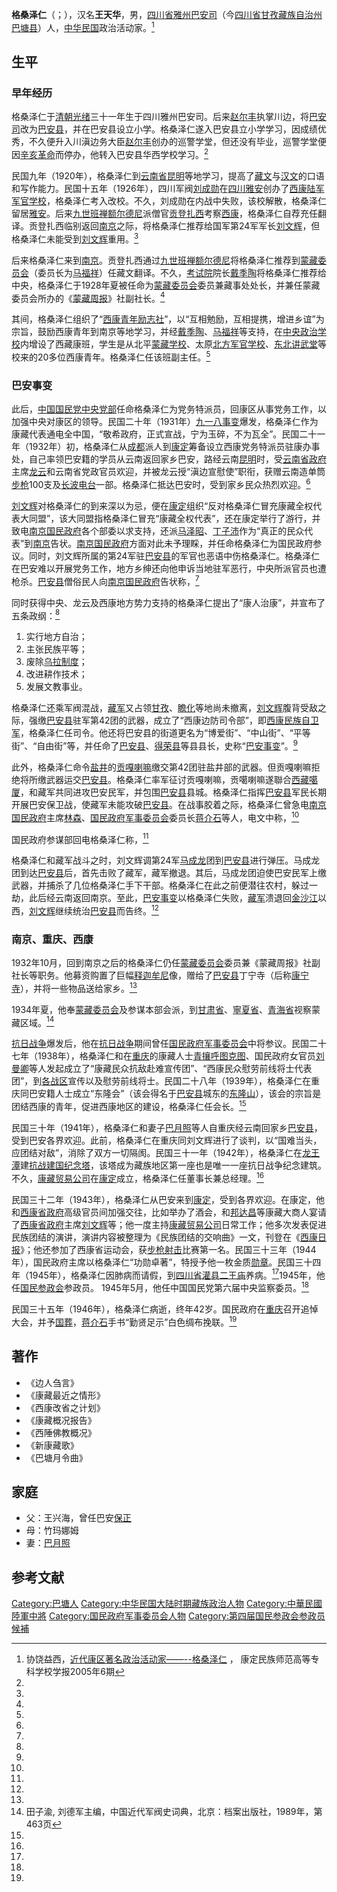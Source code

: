 {{Otheruses|格桑次仁}}

'''格桑泽仁'''（{{bo|z=བསྐལ་བཟང་ཚེ་རིང་|w=bskal bzang tshe ring}}；{{bd|1905年||1946年|}}），汉名'''王天华'''，男，[[四川省|四川省]][[雅州|雅州]][[巴安司|巴安司]]（今[[四川省|四川省]][[甘孜藏族自治州|甘孜藏族自治州]][[巴塘县|巴塘县]]）人，[[中华民国|中华民国]]政治活动家。<ref name=kdmz>协饶益西，[http://ci.cqvip.com/qk/83448X/200506/20814787.html 近代康区著名政治活动家——--格桑泽仁] {{Wayback|url=http://ci.cqvip.com/qk/83448X/200506/20814787.html |date=20180615191539 }}， 康定民族师范高等专科学校学报2005年6期</ref>

== 生平 ==
=== 早年经历 ===
格桑泽仁于[[清朝|清朝]][[光绪|光绪]]三十一年生于四川雅州巴安司。后来[[赵尔丰|赵尔丰]]执掌川边，将[[巴安司|巴安司]]改为[[巴安县|巴安县]]，并在巴安县设立小学。格桑泽仁遂入巴安县立小学学习，因成绩优秀，不久便升入川滇边务大臣[[赵尔丰|赵尔丰]]创办的巡警学堂，但还没有毕业，巡警学堂便因[[辛亥革命|辛亥革命]]而停办，他转入巴安县华西学校学习。<ref name=kdmz/>

民国九年（1920年），格桑泽仁到[[云南省|云南省]][[昆明|昆明]]等地学习，提高了[[藏文|藏文]]与[[汉文|汉文]]的口语和写作能力。民国十五年（1926年），四川军阀[[刘成勋|刘成勋]]在[[四川|四川]][[雅安|雅安]]创办了[[西康陆军军官学校|西康陆军军官学校]]，格桑泽仁考入改校。不久，刘成勋在内战中失败，该校解散，格桑泽仁留居[[雅安|雅安]]。后来[[九世班禅额尔德尼|九世班禅额尔德尼]]派僧官[[贡登扎西|贡登扎西]]考察[[西康|西康]]，格桑泽仁自荐充任翻译。贡登扎西临别返回[[南京|南京]]之际，将格桑泽仁推荐给国军第24军军长[[刘文辉|刘文辉]]，但格桑泽仁未能受到[[刘文辉|刘文辉]]重用。<ref name=kdmz/>

后来格桑泽仁来到[[南京|南京]]。贡登扎西通过[[九世班禅额尔德尼|九世班禅额尔德尼]]将格桑泽仁推荐到[[蒙藏委员会|蒙藏委员会]]（委员长为[[马福祥|马福祥]]）任藏文翻译。不久，[[考试院|考试院]]院长[[戴季陶|戴季陶]]将格桑泽仁推荐给中央，格桑泽仁于1928年夏被任命为[[蒙藏委员会|蒙藏委员会]]委员兼藏事处处长，并兼任蒙藏委员会所办的《[[蒙藏周报|蒙藏周报]]》社副社长。<ref name=kdmz/>

其间，格桑泽仁组织了“[[西康青年励志社|西康青年励志社]]”，以“互相勉励，互相提携，增进乡谊”为宗旨，鼓励西康青年到南京等地学习，并经[[戴季陶|戴季陶]]、[[马福祥|马福祥]]等支持，在[[中央政治学校|中央政治学校]]内增设了西藏康班，学生是从北平[[蒙藏学校|蒙藏学校]]、太原[[北方军官学校|北方军官学校]]、[[东北讲武堂|东北讲武堂]]等校来的20多位西康青年。格桑泽仁任该班副主任。<ref name=kdmz/>

===巴安事变===
{{main|巴安事变}}
此后，[[中国国民党中央党部|中国国民党中央党部]]任命格桑泽仁为党务特派员，回康区从事党务工作，以加强中央对康区的领导。民国二十年（1931年）[[九一八事变|九一八事变]]爆发，格桑泽仁作为康藏代表通电全中国，“敬希政府，正式宣战，宁为玉碎，不为瓦全”。民国二十一年（1932年）初，格桑泽仁从[[成都|成都]]派人到[[康定市|康定]]筹备设立西康党务特派员驻康办事处，自己率领巴安籍的学员从云南返回家乡巴安，路经云南[[昆明|昆明]]时，受[[云南省政府|云南省政府]]主席[[龙云|龙云]]和云南省党政官员欢迎，并被龙云授“滇边宣慰使”职衔，获赠云南造单筒[[步枪|步枪]]100支及[[长波电台|长波电台]]一部。格桑泽仁抵达巴安时，受到家乡民众热烈欢迎。<ref name=kdmz/>

[[刘文辉|刘文辉]]对格桑泽仁的到来深以为忌，便在[[康定市|康定]]组织“反对格桑泽仁冒充康藏全权代表大同盟”，该大同盟指格桑泽仁冒充“康藏全权代表”，还在康定举行了游行，并致电[[南京国民政府|南京国民政府]]各个部委以求支持，还派[[马泽昭|马泽昭]]、[[丁子沛|丁子沛]]作为“真正的民众代表”到[[南京|南京]]告状。[[南京国民政府|南京国民政府]]方面对此未予理睬，并任命格桑泽仁为国民政府参议。同时，刘文辉所属的第24军驻[[巴安县|巴安县]]的军官也恶语中伤格桑泽仁。格桑泽仁在巴安难以开展党务工作，地方乡绅还向他申诉当地驻军恶行，中央所派官员也遭枪杀。[[巴安县|巴安县]]僧俗民人向[[南京国民政府|南京国民政府]]告状称，<ref name=kdmz/>

{{引用|康民受川藏夹压，无可申诉，幸蒙中央委格桑泽仁回康办党，唤醒康人。乃驻康旅长[[马啸|马啸]]不协力御藏，反压迫西康，并迭令僧等严防格桑，不准入康。僧等以中央大员衔命回康，未敢擅阻，讵驻巴军队竟将党部干事[[戴良晞|戴良晞]]要路枪杀，围攻党部。僧民等为拥护中央命令，自卫自决。}}

同时获得中央、龙云及西康地方势力支持的格桑泽仁提出了“康人治康”，并宣布了五条政纲：<ref name=kdmz/>
#实行地方自治；
#主张民族平等；
#废除[[乌拉制度|乌拉制度]]；
#改进耕作技术；
#发展文教事业。
格桑泽仁还乘军阀混战，[[藏军|藏军]]又占领[[甘孜|甘孜]]、[[瞻化|瞻化]]等地尚未撤离，[[刘文辉|刘文辉]]腹背受敌之际，强缴[[巴安县|巴安县]]驻军第42团的武器，成立了“西康边防司令部”，即[[西康民族自卫军|西康民族自卫军]]，格桑泽仁任司令。他还将巴安县的街道更名为“博爱街”、“中山街”、“平等街”、“自由街”等，并任命了[[巴安县|巴安县]]、[[得荣县|得荣县]]等县县长，史称“[[巴安事变|巴安事变]]”。<ref name=kdmz/>

此外，格桑泽仁命令[[盐井|盐井]]的[[贡嘎喇嘛|贡嘎喇嘛]]缴交第42团驻盐井部的武器。但贡嘎喇嘛拒绝将所缴武器运交[[巴安县|巴安县]]。格桑泽仁率军征讨贡嘎喇嘛，贡噶喇嘛遂聯合[[西藏|西藏]][[噶厦|噶厦]]，和藏军共同进攻巴安民军，并包围[[巴安县|巴安县]]县城。格桑泽仁指挥[[巴安县|巴安县]]军民长期开展巴安保卫战，使藏军未能攻破[[巴安县|巴安县]]。在战事胶着之际，格桑泽仁曾急电[[南京国民政府|南京国民政府]]主席[[林森|林森]]、[[国民政府军事委员会|国民政府军事委员会]]委员长[[蒋介石|蒋介石]]等人，电文中称，<ref name=kdmz/>

{{引用|窃[[十三世达赖喇嘛|鞑赖]]自清末以来，即与英帝国主义密切勾结，逐我驻藏边陆两军，占我西康二十二县<ref>主要是指[[昌都|昌都]]地区赵氏建立的县</ref>。凡有倾心内向不忘祖者，辄遭杀逐，如藏王[[丁吉冷|丁吉冷]]之被绞，[[九世班禅额尔德尼|班禅活佛]]之被逐，[[色拉寺|色拉寺]]三十六名[[喇嘛|喇嘛]]永远禁锢，皆荦荦大者，其余僧民之横遭惨杀者，尤指不胜屈。

今之藏印交通则[[铁道|铁道]][[汽车|汽车]]正从事双线建筑，我则无论由[[四川|川]]、[[云南|滇]]、[[青海|青]]、[[内蒙古|蒙]]、[[新疆|新]]任何方面进藏，均以牛马输运，而又受其种种无理之限制，以致边藏交通断绝。商业则以[[英属印度|英印]]过剩货物普遍畅销于康藏，以吸收康藏各项原料，以致[[西康|西康]]之[[康定市|康定]]、[[云南|云南]]之[[阿墩|阿墩]]、[[青海|青海]]之[[界谷|界谷]]各商场，一落千丈。教育则英藏文合编之教科书，所在皆是，不许偶用[[汉文|汉文]][[汉语|汉语]]。军事则由西人直接训练，虽及衣履之微，咸取英制，而武器等项更不待言。其包藏祸心，由来已久。民十七经中央派员宣慰，鞑赖虽派代表驻京，而侵略野心，毫不稍戢。故去年[[大金寺|大]][[亞拉寺|白]]两寺争产私斗，竟妄动干戈占我[[甘孜|甘]][[瞻化|瞻]]，中央宽大为怀，派人调解，犹复狡诈百出，抗不交还。

今年[[巴安事变|巴安二·二六党军冲突]]，即乘机百端联络，欲假道攻[[康定市|炉]]，以遂其吞并西康之阴谋，实行其大西藏国之迷梦。故威胁利诱，无所不用其极。泽仁以巴安关系国防，本阋墙御侮之义，严词拒绝。彼计不得逞，竟于五月巧日，令伪前敌指挥[[西哇冷巴|西哇冷巴]]，率军四千余人，猛袭巴安，经泽仁率军民设伏腰击，予以重创。乃移北路主力，大举反攻，欲突破南路，以抄袭北路川军之后，经泽仁抵抗两月余，大小血战九次，始将顽敌击退，曾电呈在案。惟数月以来，军民虽忠义愤发，再接再厉，而孤军无援，终有力竭声嘶，弹尽粮绝之一日，谨恳我中央政府速于援助，俾西陲边防，不致沦为东北之续。}}

国民政府参谋部回电格桑泽仁称，<ref name=kdmz/>
{{引用|所呈各节不为无见，且以地方之力捍卫孤城，抗敌抚民，绥靖边疆，借纾中央西顾之忧，殊深嘉慰。……仍盼以本党立场国家观念，在[[刘文辉|刘总指挥]]指导之下努力奋斗，为西康改革之先驱。}}

格桑泽仁和藏军战斗之时，刘文辉调第24军[[马成龙|马成龙]]团到[[巴安县|巴安县]]进行弹压。马成龙团到达[[巴安县|巴安县]]后，首先击败了藏军，藏军撤退。其后，马成龙团迫使巴安民军上缴武器，并捕杀了几位格桑泽仁手下干部。格桑泽仁在此之前便潜往农村，躲过一劫，此后经云南返回南京。至此，[[巴安事变|巴安事变]]以格桑泽仁失败，[[藏军|藏军]]溃退回[[金沙江|金沙江]]以西，[[刘文辉|刘文辉]]继续统治[[巴安县|巴安县]]而告终。<ref name=kdmz/>

===南京、重庆、西康===
1932年10月，回到南京之后的格桑泽仁仍任[[蒙藏委员会|蒙藏委员会]]委员兼《蒙藏周报》社副社长等职务。他募资购置了巨幅[[释迦牟尼|释迦牟尼]]像，赠给了[[巴安县|巴安县]]丁宁寺（后称[[康宁寺|康宁寺]]），并将一些物品送给家乡。<ref name=kdmz/>

1934年夏，他奉[[蒙藏委员会|蒙藏委员会]]及参谋本部会派，到[[甘肃省|甘肃省]]、[[寧夏省_(中華民國)|寧夏省]]、[[青海省|青海省]]视察蒙藏区域。<ref name=tzy>田子渝, 刘德军主编，中国近代军阀史词典，北京：档案出版社，1989年，第463页</ref>

[[抗日战争|抗日战争]]爆发后，他在[[抗日战争|抗日战争]]期间曾任[[国民政府军事委员会|国民政府军事委员会]]中将参议。民国二十七年（1938年），格桑泽仁和在[[重庆|重庆]]的康藏人士[[青攘呼图克图|青攘呼图克图]]、国民政府女官员[[刘曼卿|刘曼卿]]等人发起成立了“康藏民众抗敌赴难宣传团”、“西康民众慰劳前线将士代表团”，到[[抗日战争战区|各战区]]宣传以及慰劳前线将士。民国二十八年（1939年），格桑泽仁在重庆同巴安籍人士成立“东隆会”（该会得名于[[巴安县|巴安县]]城东的[[东隆山|东隆山]]），该会的宗旨是团结西康的青年，促进西康地区的建设，格桑泽仁任会长。<ref name=kdmz/>

民国三十年（1941年），格桑泽仁和妻子[[巴月照|巴月照]]等人自重庆经云南回家乡[[巴安县|巴安县]]，受到巴安各界欢迎。此前，格桑泽仁在重庆同刘文辉进行了谈判，以“国难当头，应团结对敌”，消除了双方一切隔阂。民国三十一年（1942年），格桑泽仁在[[龙王潭|龙王潭]]建[[抗战建国纪念塔|抗战建国纪念塔]]，该塔成为藏族地区第一座也是唯一一座抗日战争纪念建筑。不久，[[康藏贸易公司|康藏贸易公司]]在[[康定市|康定]]成立，格桑泽仁任董事长兼总经理。<ref name=kdmz/>

民国三十二年（1943年），格桑泽仁从巴安来到[[康定市|康定]]，受到各界欢迎。在康定，他和[[西康省政府|西康省政府]]高级官员间加强交往，比如举办了酒会，和[[邦达昌|邦达昌]]等康藏大商人宴请了[[西康省政府|西康省政府]]主席[[刘文辉|刘文辉]]等；他一度主持[[康藏贸易公司|康藏贸易公司]]日常工作；他多次发表促进民族团结的演讲，演讲内容被整理为《民族团结的交响曲》一文，刊登在《[[西康日报|西康日报]]》；他还参加了西康省运动会，获[[步枪|步枪]][[射击|射击]]比赛第一名。民国三十三年（1944年），国民政府主席以格桑泽仁“功勋卓著”，特授予他一枚金质[[勋章|勋章]]。民国三十四年（1945年），格桑泽仁因肺病而请假，到[[四川省|四川省]][[灌县|灌县]][[二王庙|二王庙]]养病。<ref name=kdmz/>1945年，他任[[国民参政会|国民参政会]]参政员。 1945年5月，他任中国国民党第六届中央监察委员。<ref name=tzy/>

民国三十五年（1946年），格桑泽仁病逝，终年42岁。国民政府在[[重庆|重庆]]召开追悼大会，并予[[国葬|国葬]]，[[蒋介石|蒋介石]]手书“勤贤足示”白色绸布挽联。<ref name=kdmz/>
　　

== 著作 ==
*《边人刍言》
*《康藏最近之情形》
*《西康改省之计划》
*《康藏概况报告》
*《西陲佛教概况》
*《新康藏歌》
*《巴塘月令曲》

== 家庭 ==
*父：王兴海，曾任巴安[[保正|保正]]
*母：竹玛娜姆
*妻：[[巴月照|巴月照]]

== 参考文献 ==
{{reflist}}

{{Authority control}}
{{DEFAULTSORT:Ge}}
[[Category:巴塘人|Category:巴塘人]]
[[Category:中华民国大陆时期藏族政治人物|Category:中华民国大陆时期藏族政治人物]]
[[Category:中華民國陸軍中將|Category:中華民國陸軍中將]]
[[Category:国民政府军事委员会人物|Category:国民政府军事委员会人物]]
[[Category:第四届国民参政会参政员|Category:第四届国民参政会参政员]]
[[Category:中國國民黨中央監察委員|候補]]